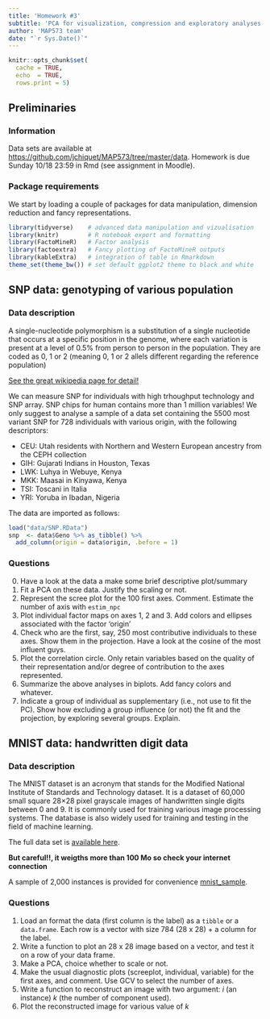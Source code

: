 ```yaml
---
title: 'Homework #3'
subtitle: 'PCA for visualization, compression and exploratory analyses'
author: 'MAP573 team'
date: "`r Sys.Date()`"
---
```


```r
knitr::opts_chunk$set(
  cache = TRUE,
  echo  = TRUE,
  rows.print = 5)
```

## Preliminaries

### Information

Data sets are available at [https://github.com/jchiquet/MAP573/tree/master/data](https://github.com/jchiquet/MAP573/tree/master/data). Homework is due Sunday 10/18 23:59 in Rmd (see assignment in Moodle).

### Package requirements

We start by loading a couple of packages for data manipulation, dimension reduction and fancy representations.

```r
library(tidyverse)    # advanced data manipulation and vizualisation
library(knitr)        # R notebook export and formatting 
library(FactoMineR)   # Factor analysis
library(factoextra)   # Fancy plotting of FactoMineR outputs
library(kableExtra)   # integration of table in Rmarkdown
theme_set(theme_bw()) # set default ggplot2 theme to black and white
```

## SNP data: genotyping of various population {.tabset}

### Data description

A single-nucleotide polymorphism is a substitution of a single nucleotide that occurs at a specific position in the genome, where each variation is present at a level of 0.5% from person to person in the population. They are coded as 0, 1 or 2 (meaning 0, 1 or 2 allels different regarding the reference population)

[See the great wikipedia page for detail!](https://en.wikipedia.org/wiki/Single-nucleotide_polymorphism)

We can measure SNP for individuals with high trhoughput technology and SNP array. SNP chips for human contains more than 1 million variables! We only suggest to analyse a sample of a data set containing the 5500 most variant SNP for 728 individuals with various origin, with the following descriptors:

- CEU: Utah residents with Northern and Western European ancestry from the CEPH collection
- GIH: Gujarati Indians in Houston, Texas
- LWK: Luhya in Webuye, Kenya
- MKK: Maasai in Kinyawa, Kenya
- TSI: Toscani in Italia
- YRI: Yoruba in Ibadan, Nigeria

The data are imported as follows: 

```r
load("data/SNP.RData")
snp  <- data$Geno %>% as_tibble() %>%
  add_column(origin = data$origin, .before = 1) 
```

### Questions

0. Have a look at the data a make some brief descriptive plot/summary
1. Fit a PCA on these data. Justify the scaling or not.
2. Represent the scree plot for the 100 first axes. Comment. Estimate the number of axis with `estim_npc`
3. Plot individual factor maps on axes 1, 2 and 3. Add colors and ellipses associated with the factor 'origin'
4. Check who are the first, say, 250 most contributive individuals to these axes. Show them in the projection. Have a look at the cosine of the most influent guys.
5. Plot the correlation circle. Only retain variables based on the quality of their representation and/or degree of contribution to the axes represented.
6. Summarize the above analyses in biplots. Add fancy colors and whatever.
7. Indicate a group of individual as supplementary (i.e., not use to fit the PC). Show how excluding a group influence (or not) the fit and the projection, by exploring several groups. Explain.

## MNIST data: handwritten digit data {.tabset}

### Data description

The MNIST dataset is an acronym that stands for the Modified National Institute of Standards and Technology dataset. It is a dataset of 60,000 small square 28×28 pixel grayscale images of handwritten single digits between 0 and 9. It is commonly used for training various image processing systems. The database is also widely used for training and testing in the field of machine learning.

The full data set is [available here](mnist_raw <- read_csv("https://pjreddie.com/media/files/mnist_train.csv", col_names = FALSE)).

**But careful!!, it weigths more than 100 Mo so check your internet connection**

A sample of 2,000 instances is provided for convenience [mnist_sample]('https://jchiquet.github.io/MAP573/data/mnist_sample.csv').

### Questions

1. Load an format the data (first column is the label) as a `tibble` or a `data.frame`. Each row is a vector with size 784 (28 x 28) + a column for the label.
2. Write a function to plot an 28 x 28 image based on a vector, and test it on a row of your data frame.
3. Make a PCA, choice whether to scale or not.
4. Make the usual diagnostic plots (screeplot, individual, variable) for the first axes, and comment. Use GCV to select the number of axes.
5. Write a function to reconstruct an image with two argument: $i$ (an instance) $k$ (the number of component used).
6. Plot the reconstructed image for various value of $k$

<!-- 7  Bonus: try kernel PCA with package `kernlab` or t-SNE with package `tsne`. -->

<!-- ## Decathlon: analysing performance between athletes {.tabset} -->

<!-- _Courtesy of [Julie Josse](http://juliejosse.com/), thanks!_ -->

<!-- ### Data description -->

<!-- This dataset contains the results of decathlon events during two athletic meetings which took place one month apart in 2004: the Olympic Games in Athens (23 and 24 August), and the Decastar 2004 (25 and 26 September). For both competitions, the following information is available for each athlete: performance for each of the 10 events, total number of points (for each event, an athlete earns points based on performance; here the sum of points scored) and final ranking. The events took place in the following order: 100 meters, long jump, shot put, high jump, 400 meters (first day) and 110 meter hurdles, discus, pole vault, javelin, 1500 meters (second day). Nine athletes participated to both competitions. We would like to obtain a typology of the performance profiles. -->

<!-- The data are distributed with {FactoMineR} -->

<!-- ```{r data set} -->
<!-- library(FactoMineR) -->
<!-- data("decathlon") -->
<!-- ``` -->

<!-- ### Questions -->

<!-- 1. Inspect the data set with the following commands: -->
<!-- 2. Explain the interest of centering and scaling the data. Could you spotlight outstanding athletes ? Which inequality are you using? -->
<!-- 3. Explain your choices for the active and illustrative variables/individuals and perform the PCA on this data set. -->
<!-- 4. Comment -->
<!-- - the correlation between the 100 m and long.jump -->
<!-- - the correlation between long.jump and Pole.vault -->
<!-- - can you describe the athlete Casarsa?  -->
<!-- - the proximity between Sebrle and Clay  -->
<!-- - the proximity between Schoenbeck and Barras -->
<!-- 5. In which trials those who win the decathlon perform the best? Could we say that the decathlon trials are well selected?  -->
<!-- 6. Compare and comment the performances during both events: Decastar and Olympic. Could we conclude on the differences?  Plot Confidence ellipses -->
<!-- 7. Select the number of dimensions with the function `estim_npc`.  -->

<!-- ### Solution (compulsive click forbidden!) -->

<!-- 1. Inspect the data set with the following commands: -->
<!-- 2. Explain the interest of centering and scaling the data. Could you spotlight outstanding athletes? -->

<!-- When the data are standardized, it is possible to compare two variables with different units and to say sentences such as "Paul is more remarkable by his height than John is by is weight". When looking at the standardized data, we can look for the values greater or smaller than 2 for instance. We are refering to Bienaymé-Tchebychev which states that 25% of the observations will be at 2 standard deviation from their means. If we consider Gaussian data, we can refine this inequality and consider know that 4.5 % of the observations are greater than 2 in absolute value. Sebrle value for Javeline is 2.528251350 meaning that he is far above average.  -->

<!-- The aim of conducting PCA on this dataset is to determine profiles for similar performances: are there any athletes who are better at endurance events or those requiring short bursts of energy, etc? And are some of the events similar? If an athlete performs well in one event, will he necessarily perform well in another? -->


<!-- 3. Explain your choices for the active and illustrative variables/individuals and perform the PCA on this data set. -->

<!-- ```{r PCA decathlon} -->
<!-- decathlon_PCA <- PCA(decathlon, quanti.sup = c(11,12) , quali.sup = 13) -->
<!-- fviz_eig(decathlon_PCA) -->
<!-- fviz_pca_ind(decathlon_PCA, axes = c(3, 4)) -->
<!-- fviz_pca_var(decathlon_PCA, axes = c(3, 4)) -->
<!-- ``` -->

<!-- To obtain a typology of the athletes based on their performances for the 10 -->
<!-- decathlon events, such as "two athletes are close as they have similar -->
<!-- performance profiles", the distances between two athletes are defined on the -->
<!-- basis of their performances in the 10 events. Thus, only the performance -->
<!-- variables are considered active; the other variables (number of points, rank, -->
<!-- and competition) are supplementary. Here, the athletes are all considered as active -->
<!-- individuals. -->

<!-- 4. Comment:  -->
<!--   - the correlation between the 100 m and long.jump -->

<!-- The 100m and long.jump are negatively correlated: therefore, an athlete who runs 100 meters quickly will generally jump a long way. The variables 100m, 400m, and 110m hurdles are positively correlated, that is, some athletes perform well in all four events while others do not. -->

<!--   - the correlation between long.jump and Pole.vault -->

<!-- Since long.jump is well represented in the first plan and Pole.vault is not, we can deduce that long.jump and Pole.vault are approximately orthogonal, meaning that the corresponding variables are roughly uncorrelated. Overall, the variables relating to speed are negatively correlated with the first principal component while the variables shot put and long jump are positively correlated with this component. The coordinates of these active variables can be found in the object  which also gives the representation quality of the variables (cosine squared) and their contributions to the construction of the components. -->

<!-- Bourguignon and Karpov have very different performance profiles since they are opposed according to the main axis of variability.  -->

<!--   - can you describe the athlete Casarsa?  -->

<!-- Casarsa is located on the top left corner. The first dimension is highly correlated with the number of points: this indicates that he does not have a large number of points. The second dimension is correlated with the Shot.put, High.jump and Discus. This indicates that Casarsa had good results in these three sports. Remember that the second dimension is calculated orthogonally to the first. So Casarsa has good results in these three sports compared to other "bad" athletes.   -->

<!--   - the proximity between Sebrle and Clay  -->

<!-- Sebrle and Clay are close to one another and both far from the center of gravity of the cloud of points. The quality of their projection is therefore good, and we can be certain that they are indeed close in the original space. This means that they have similar profiles in their results across all sports events. -->


<!--   - the proximity between Schoenbeck and Barras -->

<!-- Schoenbeck and Barras are close to one another but they are also close to the center of gravity of the cloud of points. When looking at their cos2 they are not well projected, We cannot interpret their distance based on this plot only. -->

<!-- 5. In which trials those who win the decathlon perform the best? Could we say that the decathlon trials are well selected?  -->

<!-- The supplementary variable "number of points" is almost collinear to the first principal component. Therefore, the athletes with a high number of points are -->
<!-- particularly good in the trials correlated with the first principal component. Those who win the decathlon perform the best in 100m, 110m hurdles and long jump. This means that the ranking of the decathlon is governed by those three sports. -->

<!-- 6. Compare and comment the performances during both events: Decastar and Olympic, by ploting confidence ellipses. -->

<!-- ```{r ellipse} -->
<!-- plotellipses(decathlon_PCA) -->
<!-- ``` -->

<!-- 7. Select the number of dimensions with the function `estim_npc`.  -->

<!-- ```{r} -->
<!-- plot(estim_ncp(decathlon[, 1:10])$criterion, type = "l", xlab = "number of axis", ylab = "GCV") -->
<!-- ``` -->

